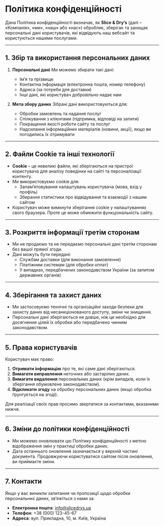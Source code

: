 # Політика конфіденційності

Дана Політика конфіденційності визначає, як **Slice & Dry’s** (далі – «Компанія», «ми», «наш» або «нас») обробляє, зберігає та захищає персональні дані користувачів, які відвідують наш вебсайт та користуються нашими послугами.

---
## 1. Збір та використання персональних даних

1. **Персональні дані**
   Ми можемо збирати такі дані:
   - Ім’я та прізвище
   - Контактна інформація (електронна пошта, номер телефону)
   - Адреса (за потреби для доставки)
   - Інші дані, які користувач добровільно надає нам

2. **Мета збору даних**
   Зібрані дані використовуються для:
   - Обробки замовлень та надання послуг
   - Спілкування з клієнтами (підтримка, відповіді на запити)
   - Покращення якості роботи сайту та послуг
   - Надсилання інформаційних матеріалів (новини, акції), якщо ви погодились їх отримувати

---

## 2. Файли Cookie та інші технології

- **Cookie** – це невеликі файли, які зберігаються на пристрої користувача для аналізу поведінки на сайті та персоналізації контенту.
- Ми використовуємо cookie для:
  - Запам’ятовування налаштувань користувача (мова, вхід у профіль)
  - Збирання статистики про відвідування та взаємодії з нашим сайтом
- Користувач може вимкнути зберігання cookie у налаштуваннях свого браузера. Проте це може обмежити функціональність сайту.

---

## 3. Розкриття інформації третім сторонам

- Ми не продаємо та не передаємо персональні дані третім сторонам без вашої прямої згоди.
- Дані можуть бути передані:
  - Службам доставки (для виконання замовлення)
  - Платіжним системам (для обробки оплат)
  - У випадках, передбачених законодавством України (за запитом державних органів)

---

## 4. Зберігання та захист даних

- Ми застосовуємо технічні та організаційні заходи безпеки для захисту даних від несанкціонованого доступу, зміни чи знищення.
- Персональні дані зберігаються не довше, ніж це необхідно для досягнення цілей їх обробки або передбачено чинним законодавством.

---

## 5. Права користувачів

Користувач має право:
1. **Отримати інформацію** про те, які саме дані зберігаються.
2. **Вимагати виправлення** неточних або застарілих даних.
3. **Вимагати видалення** персональних даних (крім випадків, коли їх зберігання обумовлене законодавством).
4. **Відкликати згоду** на обробку персональних даних (якщо обробка ґрунтується на згоді).

Для реалізації своїх прав просимо звертатися за контактами, вказаними нижче.

---

## 6. Зміни до політики конфіденційності

- Ми можемо оновлювати цю Політику конфіденційності з метою відображення змін у практиці обробки даних.
- Дата останнього оновлення зазначається у верхній частині документа. Продовжуючи користуватися сайтом після оновлення, ви приймаєте зміни.

---

## 7. Контакти

Якщо у вас виникли запитання чи пропозиції щодо обробки персональних даних, зв’яжіться з нами за:
- **Електронна пошта**: info@slicedrys.ua
- **Телефон**: +38 (000) 123-45-67
- **Адреса**: вул. Прикладна, 10, м. Київ, Україна


